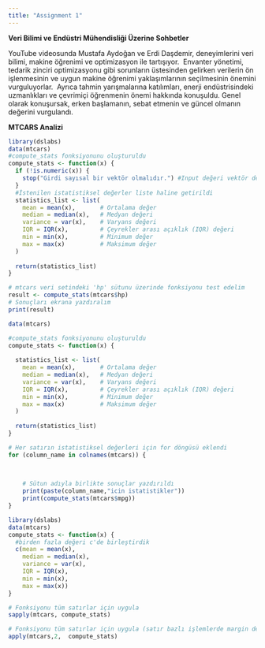 ```yaml
---
title: "Assignment 1"
---
```


**Veri Bilimi ve Endüstri Mühendisliği Üzerine Sohbetler**

YouTube videosunda Mustafa Aydoğan ve Erdi Daşdemir, deneyimlerini veri bilimi, makine öğrenimi ve optimizasyon ile tartışıyor.  Envanter yönetimi, tedarik zinciri optimizasyonu gibi sorunların üstesinden gelirken verilerin ön işlenmesinin ve uygun makine öğrenimi yaklaşımlarının seçilmesinin önemini vurguluyorlar.  Ayrıca tahmin yarışmalarına katılımları, enerji endüstrisindeki uzmanlıkları ve çevrimiçi öğrenmenin önemi hakkında konuşuldu. Genel olarak konuşursak, erken başlamanın, sebat etmenin ve güncel olmanın değerini vurgulandı.

**MTCARS Analizi**

```r
library(dslabs)
data(mtcars)
#compute_stats fonksiyonunu oluşturuldu
compute_stats <- function(x) {
  if (!is.numeric(x)) {
    stop("Girdi sayısal bir vektör olmalıdır.") #Input değeri vektör değilse fonksiyonu durduracak şekilde koşullu durum eklendi
  }
  #İstenilen istatistiksel değerler liste haline getirildi
  statistics_list <- list(
    mean = mean(x),       # Ortalama değer
    median = median(x),   # Medyan değeri
    variance = var(x),    # Varyans değeri
    IQR = IQR(x),         # Çeyrekler arası açıklık (IQR) değeri
    min = min(x),         # Minimum değer
    max = max(x)          # Maksimum değer
  )
  
  return(statistics_list)
}

# mtcars veri setindeki 'hp' sütunu üzerinde fonksiyonu test edelim
result <- compute_stats(mtcars$hp)
# Sonuçları ekrana yazdıralım
print(result)


```

```r
data(mtcars)

#compute_stats fonksiyonunu oluşturuldu
compute_stats <- function(x) {
  
  statistics_list <- list(
    mean = mean(x),       # Ortalama değer
    median = median(x),   # Medyan değeri
    variance = var(x),    # Varyans değeri
    IQR = IQR(x),         # Çeyrekler arası açıklık (IQR) değeri
    min = min(x),         # Minimum değer
    max = max(x)          # Maksimum değer
  )
  
  return(statistics_list)
}

# Her satırın istatistiksel değerleri için for döngüsü eklendi
for (column_name in colnames(mtcars)) {
  
  

    # Sütun adıyla birlikte sonuçlar yazdırıldı
    print(paste(column_name,"icin istatistikler"))
    print(compute_stats(mtcars$mpg))
}


```

```r
library(dslabs)
data(mtcars)
compute_stats <- function(x) {
  #birden fazla değeri c'de birleştirdik
  c(mean = mean(x), 
    median = median(x), 
    variance = var(x), 
    IQR = IQR(x), 
    min = min(x), 
    max = max(x))
}

# Fonksiyonu tüm satırlar için uygula
sapply(mtcars, compute_stats)

# Fonksiyonu tüm satırlar için uygula (satır bazlı işlemlerde margin değeri 1 alınır, sütün bazlı işlemlerde ise 2)
apply(mtcars,2,  compute_stats)

```
